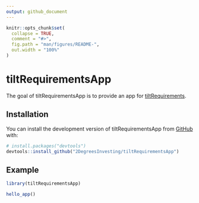 ```yaml
---
output: github_document
---
```


<!-- README.md is generated from README.Rmd. Please edit that file -->

```r
knitr::opts_chunk$set(
  collapse = TRUE,
  comment = "#>",
  fig.path = "man/figures/README-",
  out.width = "100%"
)
```

# tiltRequirementsApp

<!-- badges: start -->
<!-- badges: end -->

The goal of tiltRequirementsApp is to provide an app for
[tiltRequirements](https://github.com/2DegreesInvesting/tiltRequirements).

## Installation

You can install the development version of tiltRequirementsApp from [GitHub](https://github.com/) with:

``` r
# install.packages("devtools")
devtools::install_github("2DegreesInvesting/tiltRequirementsApp")
```

## Example

```r
library(tiltRequirementsApp)

hello_app()
```
